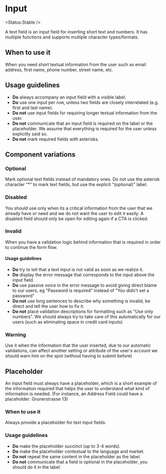 
# Input

<Status.Stable />

A text field is an input field for inserting short text and numbers. It has
multiple functions and supports multiple character types/formats.

<Story id="forms-input--base" />
<Props />

## When to use it

When you need short textual information from the user such as email address,
first name, phone number, street name, etc.

## Usage guidelines

- **Do** always accompany an input field with a visible label.
- **Do** use one input per row, unless two fields are closely interrelated
  (e.g. first and last name).
- **Do not** use input fields for requiring longer textual information from the
  user.
- **Do not** communicate that an input field is required on the label or the placeholder.
  We assume that everything is required for the user unless explicitly said so.
- **Do not** mark required fields with asterisks.

## Component variations

### Optional

Mark optional text fields instead of mandatory ones. Do not use the asterisk character “\*” to mark text fields, but use the explicit “(optional)” label.

<Story id="forms-input--optional" />

### Disabled

You should use only when its a critical information from the user that we
already have or need and we do not want the user to edit it easily. A disabled
field should only be open for editing again if a CTA is clicked.

<Story id="forms-input--disabled" />

### Invalid

When you have a validation logic behind information that is required in
order to continue the form flow.

<Story id="forms-input--invalid" />

#### Usage guidelines

- **Do** try to tell that a text input is not valid as soon as we realize it.
- **Do** display the error message that corresponds to the input above the input field.
- **Do** use passive voice in the error message to avoid giving direct blame to
  our users, eg "Password is required" instead of "You didn't set a password"
- **Do not** use long sentences to describe why something is invalid, be direct
  and tell the user how to fix it.
- **Do not** place validation descriptions for formatting such as "Use only
  numbers". We should always try to take care of this automatically for our users
  (such as eliminating space in credit card inputs)

### Warning

Use it when the information that the user inserted, due to our automatic
validations, can affect another setting or attribute of the user's account we
should warn him on the spot (without having to submit before)

<Story id="forms-input--warning" />

## Placeholder

An input field must always have a placeholder, which is a short example of the
information required that helps the user to understand what kind of information
is needed. (For instance, an Address Field could have a placeholder:
Grunerstrasse 13)

### When to use it

Always provide a placeholder for text input fields.

### Usage guidelines

- **Do** make the placeholder succinct (up to 3-4 words).
- **Do** make the placeholder contextual to the language and market.
- **Do not** repeat the same content in the placeholder as the label.
- **Do not** communicate that a field is optional in the placeholder, you
  should do it in the label.

